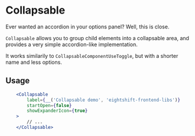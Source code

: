 # Collapsable

Ever wanted an accordion in your options panel? Well, this is close.

`Collapsable` allows you to group child elements into a collapsable area, and provides a very simple accordion-like implementation. 

It works similarily to `CollapsableComponentUseToggle`, but with a shorter name and less options.

## Usage

```jsx
	<Collapsable
		label={__('Collapsable demo', 'eightshift-frontend-libs')}
		startOpen={false}
		showExpanderIcon={true}
	>
		// ...
	</Collapsable>
```